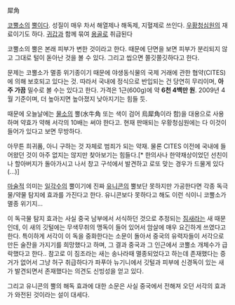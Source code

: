犀角

[[코뿔소]]의 [[뿔]]이다. 성질이 매우 차서 해열제나 해독제, 지혈제로 쓰인다. [[우황청심원]]의 재료이기도 하다.
[[귀갑]]과 함께 묶여 [[용골]]로 취급된다

코뿔소의 뿔은 본래 피부가 변한 것이라고 한다. 때문에 단면을 보면 피부가 분리되지 않고 그대로 털이 돋아난 것을 볼 수 있다. 그리고 씹으면 쫄깃쫄깃하다고 한다.

문제는 코뿔소가 멸종 위기종이기 때문에 야생동식물의 국제 거래에 관한 협약(CITES)에 의해 보호되고 있다는 것. 따라서 국내에 정식으로 반입되는 건 당연히 무리이며, '''아주 가끔''' 밀수로 볼 수는 있다고 한다. 가격은 1근(600g)에 약 '''6천 4백만 원'''. 2009년 4월 기준이며, 더 높아지면 높아졌지 낮아지기는 힘들 듯.

때문에 오늘날에는 [[물소]]의 뿔(水牛角 또는 색이 검어 烏犀角이라 함)을 대용으로 사용하며 약효가 약해 서각의 10배는 써야 한다고. 현재 판매되는 우황청심원에는 다 이것이 들어가 있다고 보면 무방하다.

아무튼 희귀품, 아니 구하는 것 자체로 범죄가 되는 약재. 물론 CITES 이전에 국내에 들어왔던 것이 아주 없지는 않지만 찾아보기는 힘들다.[* 한의사나 한약재상이었던 선친이나 할아버지가 돌아가시고 나서 창고 구석에서 발견하고 로또 맞는 경우가 드물게 있다(...)]

[[마술]]적 의미는 [[일각수]]의 뿔이기에 진짜 [[유니콘]]의 뿔보단 못하지만 가공한다면 각종 독극물/약물 탐지에 효과를 가진다고 한다. 유니콘보다 못하다고 해도 이런 식이니 코뿔소가 멸종 위기지...

이 독극물 탐지 효과는 사실 중국 남부에서 서식하던 것으로 추정되는 [[짐새]]라는 새 때문인데, 이 새의 깃털에는 무색무취의 맹독이 들어 있어서 암살에 매우 요긴하게 쓰였다고 한다. 특이하게 서각이 이 독을 중화한다는 소문이 돌아서 중국의 유력자들이 서각으로 만든 술잔을 가지기를 희망했다고 하며, 그 결과 중국과 그 인근에서 코뿔소 개체수가 급락했다고 한다.. 참고로 이 짐조라는 새는 송나라때 멸종되었다고 하는데 존재했다는 증거가 없어서 그냥 허구 취급하다가 파푸아 뉴기니에서 깃털과 피부에 신경독이 있는 새가 발견되면서 존재했다는 의견도 신빙성을 얻고 있다.

그리고 유니콘의 뿔의 해독 효과에 대한 소문은 사실 중국에서 전해져 오던 서각의 효과가 와전된 것이라는 설이 대세다.
